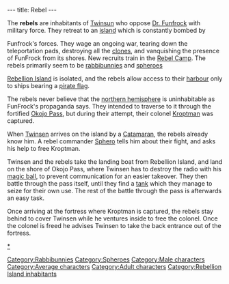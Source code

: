 ---
title: Rebel
---

The '''rebels''' are inhabitants of [[Twinsun]] who oppose [[Dr. Funfrock]] with military force. They retreat to an [[Rebellion Island|island]] which is constantly bombed by 
{{Character|
Name=Rebels|
Image=Rebels.JPG|
Race=[[Rabbibunny]] and [[Sphero]] |
Gender=Male|
Size=Medium|
Age=Adult}}


Funfrock's forces. They wage an ongoing war, tearing down the teleportation pads, destroying all the [[clones]], and vanquishing the presence of FunFrock from its shores. New recruits train in the [[Rebel Camp]]. The rebels primarily seem to be [[rabbibunnies]] and [[spheroes]]

[[Rebellion Island]] is isolated, and the rebels allow access to their [[Rebellion Island Harbour|harbour]] only to ships bearing a [[pirate flag]].

The rebels never believe that the [[northern hemisphere]] is uninhabitable as FunFrock's propaganda says. They intended to traverse to it through the fortified [[Okojo Pass]], but during their attempt, their colonel [[Kroptman]] was captured.

When [[Twinsen]] arrives on the island by a [[Catamaran]], the rebels already know him. A rebel commander [[Sphero]] tells him about their fight, and asks his help to free Kroptman.

Twinsen and the rebels take the landing boat from Rebellion Island, and land on the shore of Okojo Pass, where Twinsen has to destroy the radio with his [[magic ball]], to prevent communication for an easier takeover. They then battle through the pass itself, until they find a [[tank]] which they manage to seize for their own use. The rest of the battle through the pass is afterwards an easy task.

Once arriving at the fortress where Kroptman is captured, the rebels stay behind to cover Twinsen while he ventures inside to free the colonel. Once the colonel is freed he advises Twinsen to take the back entrance out of the fortress.

[[category:rebels|*]] 
[[Category:Rabbibunnies]]
[[Category:Spheroes]]
[[Category:Male characters]]
[[Category:Average characters]]
[[Category:Adult characters]]
[[Category:Rebellion Island inhabitants]]